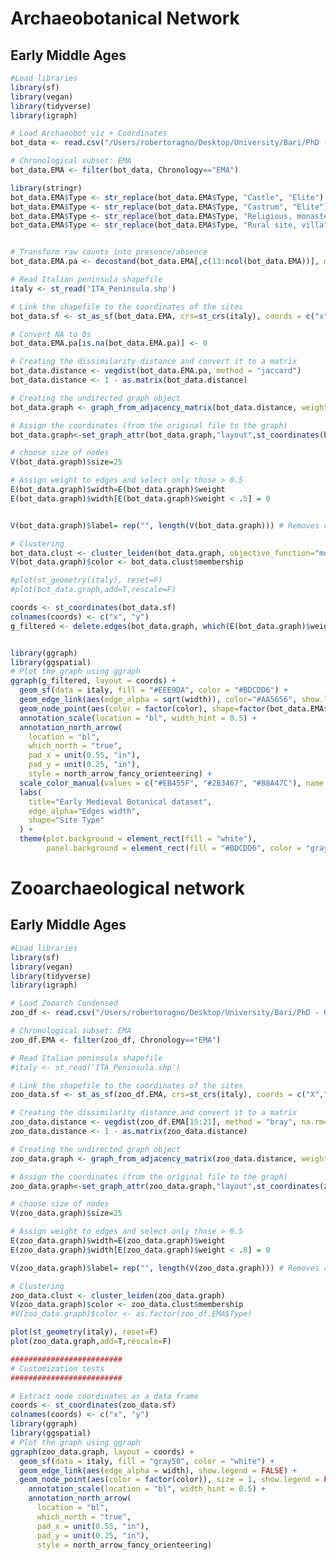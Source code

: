
# Archaeobotanical Network
## Early Middle Ages
```r

#Load libraries
library(sf)
library(vegan)
library(tidyverse)
library(igraph)

# Load Archaeobot_viz + Coordinates
bot_data <- read.csv("/Users/robertoragno/Desktop/University/Bari/PhD - Quarto/Database export/Archaeobot_viz_with_coordinates.csv", header=TRUE, sep=";")

# Chronological subset: EMA
bot_data.EMA <- filter(bot_data, Chronology=="EMA")

library(stringr)
bot_data.EMA$Type <- str_replace(bot_data.EMA$Type, "Castle", "Elite")
bot_data.EMA$Type <- str_replace(bot_data.EMA$Type, "Castrum", "Elite")
bot_data.EMA$Type <- str_replace(bot_data.EMA$Type, "Religious, monastery", "Elite")
bot_data.EMA$Type <- str_replace(bot_data.EMA$Type, "Rural site, villa", "Elite")


# Transform raw counts into presence/absence 
bot_data.EMA.pa <- decostand(bot_data.EMA[,c(13:ncol(bot_data.EMA))], method="pa")

# Read Italian peninsula shapefile
italy <- st_read('ITA_Peninsula.shp')

# Link the shapefile to the coordinates of the sites
bot_data.sf <- st_as_sf(bot_data.EMA, crs=st_crs(italy), coords = c("x","y"))

# Convert NA to 0s
bot_data.EMA.pa[is.na(bot_data.EMA.pa)] <- 0

# Creating the dissimilarity distance and convert it to a matrix
bot_data.distance <- vegdist(bot_data.EMA.pa, method = "jaccard")
bot_data.distance <- 1 - as.matrix(bot_data.distance)

# Creating the undirected graph object
bot_data.graph <- graph_from_adjacency_matrix(bot_data.distance, weighted = TRUE, mode="undirected", diag=F)

# Assign the coordinates (from the original file to the graph)
bot_data.graph<-set_graph_attr(bot_data.graph,"layout",st_coordinates(bot_data.sf))

# choose size of nodes
V(bot_data.graph)$size=25

# Assign weight to edges and select only those > 0.5
E(bot_data.graph)$width=E(bot_data.graph)$weight 
E(bot_data.graph)$width[E(bot_data.graph)$weight < .5] = 0


V(bot_data.graph)$label= rep("", length(V(bot_data.graph))) # Removes colors from nodes

# Clustering
bot_data.clust <- cluster_leiden(bot_data.graph, objective_function="modularity")
V(bot_data.graph)$color <- bot_data.clust$membership

#plot(st_geometry(italy), reset=F)
#plot(bot_data.graph,add=T,rescale=F)

coords <- st_coordinates(bot_data.sf)
colnames(coords) <- c("x", "y")
g_filtered <- delete.edges(bot_data.graph, which(E(bot_data.graph)$weight < 0.5))


library(ggraph)
library(ggspatial)
# Plot the graph using ggraph
ggraph(g_filtered, layout = coords) +
  geom_sf(data = italy, fill = "#EEE9DA", color = "#BDCDD6") +
  geom_edge_link(aes(edge_alpha = sqrt(width)), color="#AA5656", show.legend = FALSE) +
  geom_node_point(aes(color = factor(color), shape=factor(bot_data.EMA$Type)), size = 4, show.legend = T)+
  annotation_scale(location = "bl", width_hint = 0.5) +
  annotation_north_arrow(
    location = "bl", 
    which_north = "true", 
    pad_x = unit(0.55, "in"), 
    pad_y = unit(0.25, "in"),
    style = north_arrow_fancy_orienteering) +
  scale_color_manual(values = c("#EB455F", "#2B3467", "#88A47C"), name = "Clusters") +
  labs(
    title="Early Medieval Botanical dataset",
    edge_alpha="Edges width",
    shape="Site Type"
  ) +
  theme(plot.background = element_rect(fill = "white"),
        panel.background = element_rect(fill = "#BDCDD6", color = "gray60"))


```



# Zooarchaeological network
## Early Middle Ages
```r

#Load libraries
library(sf)
library(vegan)
library(tidyverse)
library(igraph)

# Load Zooarch Condensed
zoo_df <- read.csv("/Users/robertoragno/Desktop/University/Bari/PhD - Quarto/Database export/Zooarch_Condensed.csv", header=TRUE, sep=";")

# Chronological subset: EMA
zoo_df.EMA <- filter(zoo_df, Chronology=="EMA")

# Read Italian peninsula shapefile
#italy <- st_read('ITA_Peninsula.shp')

# Link the shapefile to the coordinates of the sites
zoo_data.sf <- st_as_sf(zoo_df.EMA, crs=st_crs(italy), coords = c("X","Y"))

# Creating the dissimilarity distance and convert it to a matrix
zoo_data.distance <- vegdist(zoo_df.EMA[15:21], method = "bray", na.rm=T)
zoo_data.distance <- 1 - as.matrix(zoo_data.distance)

# Creating the undirected graph object
zoo_data.graph <- graph_from_adjacency_matrix(zoo_data.distance, weighted = TRUE, mode="undirected", diag=F)

# Assign the coordinates (from the original file to the graph)
zoo_data.graph<-set_graph_attr(zoo_data.graph,"layout",st_coordinates(zoo_data.sf))

# choose size of nodes
V(zoo_data.graph)$size=25

# Assign weight to edges and select only those > 0.5
E(zoo_data.graph)$width=E(zoo_data.graph)$weight
E(zoo_data.graph)$width[E(zoo_data.graph)$weight < .8] = 0

V(zoo_data.graph)$label= rep("", length(V(zoo_data.graph))) # Removes colors from nodes

# Clustering
zoo_data.clust <- cluster_leiden(zoo_data.graph)
V(zoo_data.graph)$color <- zoo_data.clust$membership
#V(zoo_data.graph)$color <- as.factor(zoo_df.EMA$Type)

plot(st_geometry(italy), reset=F)
plot(zoo_data.graph,add=T,rescale=F)

#########################
# Customization tests
#########################

# Extract node coordinates as a data frame
coords <- st_coordinates(zoo_data.sf)
colnames(coords) <- c("x", "y")
library(ggraph)
library(ggspatial)
# Plot the graph using ggraph
ggraph(zoo_data.graph, layout = coords) +
  geom_sf(data = italy, fill = "gray50", color = "white") +
  geom_edge_link(aes(edge_alpha = width), show.legend = FALSE) +
  geom_node_point(aes(color = factor(color)), size = 1, show.legend = FALSE)+
    annotation_scale(location = "bl", width_hint = 0.5) +
    annotation_north_arrow(
      location = "bl", 
      which_north = "true", 
      pad_x = unit(0.55, "in"), 
      pad_y = unit(0.25, "in"),
      style = north_arrow_fancy_orienteering)

```

